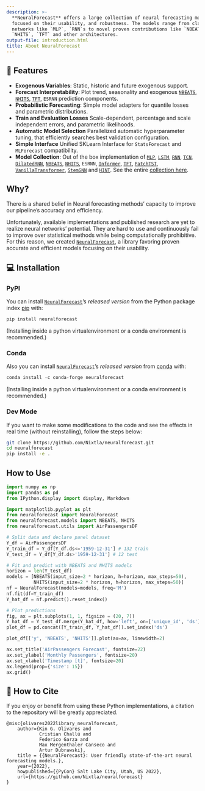 ```yaml
---
description: >-
  **NeuralForecast** offers a large collection of neural forecasting models
  focused on their usability, and robustness. The models range from classic
  networks like `MLP`, `RNN`s to novel proven contributions like `NBEATS`,
  `NHITS`, `TFT` and other architectures.
output-file: introduction.html
title: About NeuralForecast
---
```



## 🎊 Features

-   **Exogenous Variables**: Static, historic and future exogenous
    support.
-   **Forecast Interpretability**: Plot trend, seasonality and exogenous
    [`NBEATS`](https://nixtlaverse.nixtla.io/neuralforecast/models.nbeats.html#nbeats),
    [`NHITS`](https://nixtlaverse.nixtla.io/neuralforecast/models.nhits.html#nhits),
    [`TFT`](https://nixtlaverse.nixtla.io/neuralforecast/models.tft.html#tft),
    `ESRNN` prediction components.
-   **Probabilistic Forecasting**: Simple model adapters for quantile
    losses and parametric distributions.
-   **Train and Evaluation Losses** Scale-dependent, percentage and
    scale independent errors, and parametric likelihoods.
-   **Automatic Model Selection** Parallelized automatic hyperparameter
    tuning, that efficiently searches best validation configuration.
-   **Simple Interface** Unified SKLearn Interface for `StatsForecast`
    and `MLForecast` compatibility.
-   **Model Collection**: Out of the box implementation of
    [`MLP`](https://nixtlaverse.nixtla.io/neuralforecast/models.mlp.html#mlp),
    [`LSTM`](https://nixtlaverse.nixtla.io/neuralforecast/models.lstm.html#lstm),
    [`RNN`](https://nixtlaverse.nixtla.io/neuralforecast/models.rnn.html#rnn),
    [`TCN`](https://nixtlaverse.nixtla.io/neuralforecast/models.tcn.html#tcn),
    [`DilatedRNN`](https://nixtlaverse.nixtla.io/neuralforecast/models.dilated_rnn.html#dilatedrnn),
    [`NBEATS`](https://nixtlaverse.nixtla.io/neuralforecast/models.nbeats.html#nbeats),
    [`NHITS`](https://nixtlaverse.nixtla.io/neuralforecast/models.nhits.html#nhits),
    `ESRNN`,
    [`Informer`](https://nixtlaverse.nixtla.io/neuralforecast/models.informer.html#informer),
    [`TFT`](https://nixtlaverse.nixtla.io/neuralforecast/models.tft.html#tft),
    [`PatchTST`](https://nixtlaverse.nixtla.io/neuralforecast/models.patchtst.html#patchtst),
    [`VanillaTransformer`](https://nixtlaverse.nixtla.io/neuralforecast/models.vanillatransformer.html#vanillatransformer),
    [`StemGNN`](https://nixtlaverse.nixtla.io/neuralforecast/models.stemgnn.html#stemgnn)
    and
    [`HINT`](https://nixtlaverse.nixtla.io/neuralforecast/models.hint.html#hint).
    See the entire [collection
    here](https://nixtla.github.io/neuralforecast/models.html).

## Why?

There is a shared belief in Neural forecasting methods’ capacity to
improve our pipeline’s accuracy and efficiency.

Unfortunately, available implementations and published research are yet
to realize neural networks’ potential. They are hard to use and
continuously fail to improve over statistical methods while being
computationally prohibitive. For this reason, we created
[`NeuralForecast`](https://nixtlaverse.nixtla.io/neuralforecast/core.html#neuralforecast),
a library favoring proven accurate and efficient models focusing on
their usability.

## 💻 Installation

### PyPI

You can install
[`NeuralForecast`](https://nixtlaverse.nixtla.io/neuralforecast/core.html#neuralforecast)’s
*released version* from the Python package index
[pip](https://pypi.org/project/neuralforecast/) with:

```python
pip install neuralforecast
```

(Installing inside a python virtualenvironment or a conda environment is
recommended.)

### Conda

Also you can install
[`NeuralForecast`](https://nixtlaverse.nixtla.io/neuralforecast/core.html#neuralforecast)’s
*released version* from
[conda](https://anaconda.org/conda-forge/neuralforecast) with:

```python
conda install -c conda-forge neuralforecast
```

(Installing inside a python virtualenvironment or a conda environment is
recommended.)

### Dev Mode

If you want to make some modifications to the code and see the effects
in real time (without reinstalling), follow the steps below:

```bash
git clone https://github.com/Nixtla/neuralforecast.git
cd neuralforecast
pip install -e .
```

## How to Use

```python
import numpy as np
import pandas as pd
from IPython.display import display, Markdown

import matplotlib.pyplot as plt
from neuralforecast import NeuralForecast
from neuralforecast.models import NBEATS, NHITS
from neuralforecast.utils import AirPassengersDF

# Split data and declare panel dataset
Y_df = AirPassengersDF
Y_train_df = Y_df[Y_df.ds<='1959-12-31'] # 132 train
Y_test_df = Y_df[Y_df.ds>'1959-12-31'] # 12 test

# Fit and predict with NBEATS and NHITS models
horizon = len(Y_test_df)
models = [NBEATS(input_size=2 * horizon, h=horizon, max_steps=50),
          NHITS(input_size=2 * horizon, h=horizon, max_steps=50)]
nf = NeuralForecast(models=models, freq='M')
nf.fit(df=Y_train_df)
Y_hat_df = nf.predict().reset_index()

# Plot predictions
fig, ax = plt.subplots(1, 1, figsize = (20, 7))
Y_hat_df = Y_test_df.merge(Y_hat_df, how='left', on=['unique_id', 'ds'])
plot_df = pd.concat([Y_train_df, Y_hat_df]).set_index('ds')

plot_df[['y', 'NBEATS', 'NHITS']].plot(ax=ax, linewidth=2)

ax.set_title('AirPassengers Forecast', fontsize=22)
ax.set_ylabel('Monthly Passengers', fontsize=20)
ax.set_xlabel('Timestamp [t]', fontsize=20)
ax.legend(prop={'size': 15})
ax.grid()
```

## 🙏 How to Cite

If you enjoy or benefit from using these Python implementations, a
citation to the repository will be greatly appreciated.

``` text
@misc{olivares2022library_neuralforecast,
    author={Kin G. Olivares and
            Cristian Challú and
            Federico Garza and
            Max Mergenthaler Canseco and
            Artur Dubrawski},
    title = {{NeuralForecast}: User friendly state-of-the-art neural forecasting models.},
    year={2022},
    howpublished={{PyCon} Salt Lake City, Utah, US 2022},
    url={https://github.com/Nixtla/neuralforecast}
}
```


